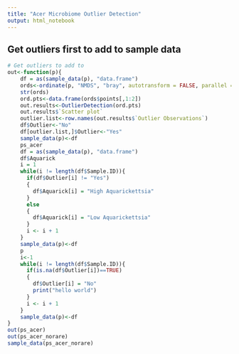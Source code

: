 ```yaml
---
title: "Acer Microbiome Outlier Detection"
output: html_notebook
---
```


## Get outliers first to add to sample data 
```r
# Get outliers to add to 
out<-function(p){
    df = as(sample_data(p), "data.frame")
    ords<-ordinate(p, "NMDS", "bray", autotransform = FALSE, parallel = 48, trymax = 10^4, maxit = 10^4)
    str(ords)
    ord.pts<-data.frame(ords$points[,1:2])
    out.results<-OutlierDetection(ord.pts)
    out.results$`Scatter plot`
    outlier.list<-row.names(out.results$`Outlier Observations`)
    df$Outlier<-"No"
    df[outlier.list,]$Outlier<-"Yes"
    sample_data(p)<-df
    ps_acer
    df = as(sample_data(p), "data.frame")
    df$Aquarick
    i = 1
    while(i != length(df$Sample.ID)){
      if(df$Outlier[i] != "Yes")
      {
        df$Aquarick[i] = "High Aquarickettsia"
      }
      else
      {
        df$Aquarick[i] = "Low Aquarickettsia"
      }
      i <- i + 1
    }
    sample_data(p)<-df
    p
    i<-1
    while(i != length(df$Sample.ID)){
      if(is.na(df$Outlier[i])==TRUE)
      {
        df$Outlier[i] = "No"
        print("hello world")
      }
      i <- i + 1
    }
    sample_data(p)<-df
}
out(ps_acer)
out(ps_acer_norare)
sample_data(ps_acer_norare)
```
